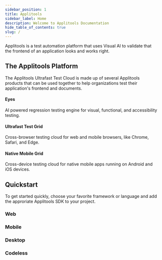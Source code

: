```yaml
---
sidebar_position: 1
title: Applitools
sidebar_label: Home
description: Welcome to Applitools Documentation
hide_table_of_contents: true
slug: /
---
```



Applitools is a test automation platform that uses Visual AI to validate that the frontend of an application looks and works right. 

## The Applitools Platform

The Applitools Ultrafast Test Cloud is made up of several Applitools products that can be used together to help organizations test their application's frontend and documents.

<div className="">
  <div className="row">
     <div class="col col--4">
      <Link class="card" to="/platform/applitools-eyes">
        <div class="card__body">
          <EyesIcon title="Eyes Icon" style={{maxWidth:'50px', maxHeight:'50px'}}/>
          <h4>Eyes</h4>
          <p>AI powered regression testing engine for visual, functional, and accessibility testing.</p>
        </div>
      </Link>
    </div>
    <div class="col col--4">
      <Link class="card" to="/platform/applitools-ufg">
        <div class="card__body">
          <UFGIcon title="UFG Icon" style={{maxWidth:'50px', maxHeight:'50px'}}/>
          <h4>Ultrafast Test Grid</h4>
          <p>Cross-browser testing cloud for web and mobile browsers, like Chrome, Safari, and Edge.</p>
        </div>
      </Link>
    </div>
    <div class="col col--4">
      <Link class="card" to="/platform/applitools-nmg">
        <div class="card__body">
        <NMGIcon title="NMG Icon" style={{maxWidth:'50px', maxHeight:'50px'}}/>
          <h4>Native Mobile Grid</h4>
           <p>Cross-device testing cloud for native mobile apps running on Android and iOS devices.</p>
        </div>
      </Link>
    </div>
  </div>
 </div>

## Quickstart
To get started quickly, choose your favorite framework or language and add the approriate Applitools SDK to your project.
### Web 

<WebFrameworks />

### Mobile 

<MobileFrameworks />

### Desktop 

<DesktopFrameworks />

### Codeless 

<Codeless />



 
